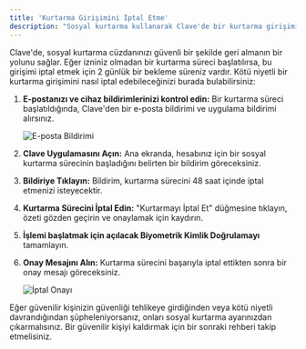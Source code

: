 ```yaml
---
title: 'Kurtarma Girişimini İptal Etme'
description: "Sosyal kurtarma kullanarak Clave'de bir kurtarma girişimini iptal etme rehberi"
---
```


Clave'de, sosyal kurtarma cüzdanınızı güvenli bir şekilde geri almanın bir yolunu sağlar. Eğer izniniz olmadan bir kurtarma süreci başlatılırsa, bu girişimi iptal etmek için 2 günlük bir bekleme süreniz vardır. Kötü niyetli bir kurtarma girişimini nasıl iptal edebileceğinizi burada bulabilirsiniz:

1. **E-postanızı ve cihaz bildirimlerinizi kontrol edin:** Bir kurtarma süreci başlatıldığında, Clave'den bir e-posta bildirimi ve uygulama bildirimi alırsınız.

   ![E-posta Bildirimi](images/cancelrecovery.png)

2. **Clave Uygulamasını Açın:** Ana ekranda, hesabınız için bir sosyal kurtarma sürecinin başladığını belirten bir bildirim göreceksiniz.

3. **Bildiriye Tıklayın:** Bildirim, kurtarma sürecini 48 saat içinde iptal etmenizi isteyecektir.

4. **Kurtarma Sürecini İptal Edin:** "Kurtarmayı İptal Et" düğmesine tıklayın, özeti gözden geçirin ve onaylamak için kaydırın.
5. **İşlemi başlatmak için açılacak Biyometrik Kimlik Doğrulamayı** tamamlayın.
6. **Onay Mesajını Alın:** Kurtarma sürecini başarıyla iptal ettikten sonra bir onay mesajı göreceksiniz.

   ![İptal Onayı](images/cancelrecovery2.png)

Eğer güvenilir kişinizin güvenliği tehlikeye girdiğinden veya kötü niyetli davrandığından şüpheleniyorsanız, onları sosyal kurtarma ayarınızdan çıkarmalısınız. Bir güvenilir kişiyi kaldırmak için bir sonraki rehberi takip etmelisiniz.

